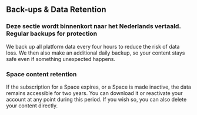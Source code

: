 ## Back-ups & Data Retention

### Deze sectie wordt binnenkort naar het Nederlands vertaald. Regular backups for protection

We back up all platform data every four hours to reduce the risk of data loss.
We then also make an additional daily backup, so your content stays safe even if something unexpected happens.

### Space content retention

If the subscription for a Space expires, or a Space is made inactive, the data remains accessible for two years.
You can download it or reactivate your account at any point during this period.
If you wish so, you can also delete your content directly.
